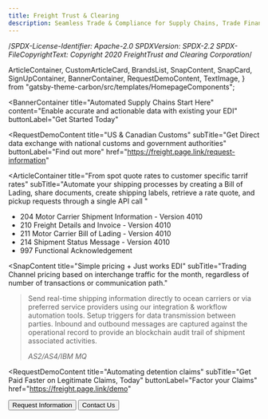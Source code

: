 ```yaml
---
title: Freight Trust & Clearing
description: Seamless Trade & Compliance for Supply Chains, Trade Finance & Logistics
---
```


/_SPDX-License-Identifier: Apache-2.0
SPDXVersion: SPDX-2.2
SPDX-FileCopyrightText: Copyright 2020 FreightTrust and Clearing Corporation_/

  ArticleContainer,
  CustomArticleCard,
  BrandsList,
  SnapContent,
  SnapCard,
  SignUpContainer,
  BannerContainer,
  RequestDemoContent,
  TextImage,
} from "gatsby-theme-carbon/src/templates/HomepageComponents";


<BannerContainer
  title="Automated Supply Chains Start Here"
  content="Enable accurate and actionable data with existing your EDI"
  buttonLabel="Get Started Today"
>

</BannerContainer>

<RequestDemoContent
  title="US & Canadian Customs"
  subTitle="Get Direct data exchange with national customs and government authorities"
  buttonLabel="Find out more"
  href="https://freight.page.link/request-information"
></RequestDemoContent>

<ArticleContainer
  title="From spot quote rates to customer specific tarrif rates"
  subTitle="Automate your shipping processes by creating a Bill of Lading, share documents, create shipping labels, retrieve a rate quote, and pickup requests through a single API call
  "
>
- 204 Motor Carrier Shipment Information - Version 4010 <br />
- 210 Freight Details and Invoice - Version 4010 <br />
- 211 Motor Carrier Bill of Lading - Version 4010 <br />
- 214 Shipment Status Message - Version 4010 <br />
- 997 Functional Acknowledgement <br />

</ArticleContainer>

<SnapContent
  title="Simple pricing + Just works EDI"
  subTitle="Trading Channel pricing based on interchange traffic for the month, regardless of number of transactions or communication path."
>

  <Row>
    <Column colSm={12} colMd={6} colLg={6}>
      <SnapCard
        title="EDI Data exchange"
        buttonLabel="B2B Messages"
        content="Easily share job related information across your network, keeping yourself and your trading communities better informed and able to make more timely decisions."
        href="https://freight.page.link/snap-find-out-more"
      />
    </Column>
    <Column colSm={12} colMd={6} colLg={6}>
      <SnapCard
        title="Customs compliance"
        buttonLabel="From Regulations to Trade"
        content="Direct data exchange with national customs and government authorities keeps you compliant with global regulatory requirements."
        href="https://freight.page.link/snap-find-out-more"
      />
    </Column>
    <Column colSm={12} colMd={6} colLg={6}>
      <SnapCard
        title="Spend analysis, budgeting & reporting"
        buttonLabel="Evaluate the Freight Index"
        content="Evaluate performance vs cost relative to the market using the Drewry Container Freight Benchmark Index. "
        href="https://freight.page.link/snap-find-out-more"
      />
    </Column>
    <Column colSm={12} colMd={6} colLg={6}>
      <SnapCard
        title="Adhere to any partner-specific EDI format/specification"
        buttonLabel="Get Started"
        content="Get instant validation details per message, segment and data element. Generate 997, 999, TA1 or CONTRL acknowledgments based on work-flow defined parameters."
        href="https://freight.page.link/snap-find-out-more"
      />
    </Column>

  </Row>
</SnapContent>

<Row>
<Column colMd={3} colLg={10}>

> Send real-time shipping information directly to ocean carriers or via preferred service providers using
> our integration & workflow automation tools. Setup triggers for data transmission between parties.
> Inbound and outbound messages are captured against the operational record to provide an
> blockchain audit trail of shipment associated activities.
>
> <cite>AS2/AS4/IBM MQ</cite>

</Column>

</Row>

  <RequestDemoContent
  title="Automating detention claims"
  subTitle="Get Paid Faster on Legitimate Claims, Today"
  buttonLabel="Factor your Claims"
  href="https://freight.page.link/demo"
>

  <Button href="https://freight.page.link/request-information" kind="secondary">
    Request Information
  </Button>
  <Button href="https://freight.page.link/request-information" kind="tertiary">
    Contact Us
  </Button>
</RequestDemoContent>
